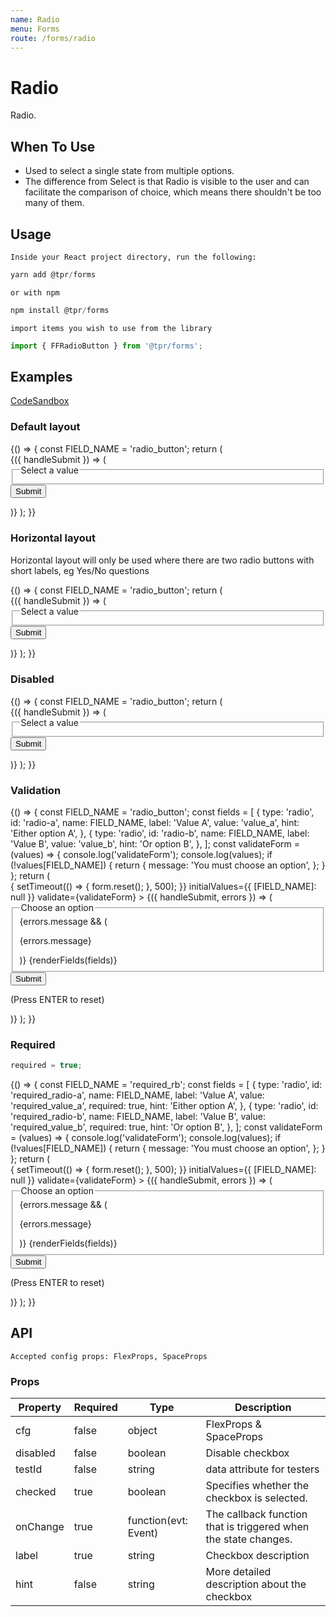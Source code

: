 ```yaml
---
name: Radio
menu: Forms
route: /forms/radio
---
```



# Radio

Radio.

## When To Use

- Used to select a single state from multiple options.
- The difference from Select is that Radio is visible to the user and can facilitate the comparison of choice, which means there shouldn't be too many of them.

## Usage

`Inside your React project directory, run the following:`

```js
yarn add @tpr/forms
```

`or with npm`

```js
npm install @tpr/forms
```

`import items you wish to use from the library`

```js
import { FFRadioButton } from '@tpr/forms';
```

## Examples

[CodeSandbox](https://codesandbox.io/s/lively-wood-rxcpu)

### Default layout

<Playground>
	{() => {
		const FIELD_NAME = 'radio_button';
		return (
			<Form onSubmit={console.log} initialValues={{ [FIELD_NAME]: 'value_b' }}>
				{({ handleSubmit }) => (
					<form onSubmit={handleSubmit}>
						<fieldset>
							<legend>Select a value</legend>
							<FFRadioButton
								name={FIELD_NAME}
								value="value_a"
								label="Select Value A"
								hint="Lorem, ipsum dolor sit amet consectetur adipisicing elit. Ea obcaecati repellat molestias nemo deleniti eveniet vel similique nesciunt fugiat nisi?"
							/>
							<FFRadioButton
								name={FIELD_NAME}
								value="value_b"
								label="Select Value B with a long label that always wraps: Lorem, ipsum dolor sit amet consectetur adipisicing elit. Ea obcaecati repellat molestias nemo deleniti eveniet vel similique nesciunt fugiat nisi"
								hint="Lorem, ipsum dolor sit amet consectetur adipisicing elit. Ea obcaecati repellat molestias nemo deleniti eveniet vel similique nesciunt fugiat nisi?"
							/>
							<FFRadioButton
								name={FIELD_NAME}
								value="value_c"
								label="Select Value C with a long label that always wraps: Lorem, ipsum dolor sit amet consectetur adipisicing elit. Ea obcaecati repellat molestias nemo deleniti eveniet vel similique nesciunt fugiat nisi"
							/>
							<FFRadioButton
								name={FIELD_NAME}
								value="value_d"
								label="Select Value D"
								hint="Lorem, ipsum dolor sit amet consectetur adipisicing elit."
							/>
							<FFRadioButton
								name={FIELD_NAME}
								value="value_e"
								label="Select Value E"
							/>
						</fieldset>
						<button type="submit" style={{ display: 'none' }}>
							Submit
						</button>
					</form>
				)}
			</Form>
		);
	}}
</Playground>

### Horizontal layout

Horizontal layout will only be used where there are two radio buttons with short labels, eg Yes/No questions

<Playground>
	{() => {
		const FIELD_NAME = 'radio_button';
		return (
			<Form onSubmit={console.log} initialValues={{ [FIELD_NAME]: 'value_b' }}>
				{({ handleSubmit }) => (
					<form onSubmit={handleSubmit}>
						<fieldset>
							<legend>Select a value</legend>
							<div className={radioStyles.inline}>
								<FFRadioButton name={FIELD_NAME} value={true} label="Yes" />
								<FFRadioButton name={FIELD_NAME} value={false} label="No" />
							</div>
						</fieldset>
						<button type="submit" style={{ display: 'none' }}>
							Submit
						</button>
					</form>
				)}
			</Form>
		);
	}}
</Playground>

### Disabled

<Playground>
	{() => {
		const FIELD_NAME = 'radio_button';
		return (
			<Form onSubmit={console.log} initialValues={{ [FIELD_NAME]: 'value_b' }}>
				{({ handleSubmit }) => (
					<form onSubmit={handleSubmit}>
						<fieldset>
							<legend>Select a value</legend>
							<FFRadioButton
								name={FIELD_NAME}
								value="value_a"
								label="Select Value A"
								disabled
							/>
							<FFRadioButton
								name={FIELD_NAME}
								value="value_b"
								label="Select Value B"
								hint="Lorem, ipsum dolor sit amet consectetur adipisicing elit. Ea obcaecati repellat molestias nemo deleniti eveniet vel similique nesciunt fugiat nisi?"
								disabled
							/>
						</fieldset>
						<button type="submit" style={{ display: 'none' }}>
							Submit
						</button>
					</form>
				)}
			</Form>
		);
	}}
</Playground>

### Validation

<Playground>
	{() => {
		const FIELD_NAME = 'radio_button';
		const fields = [
			{
				type: 'radio',
				id: 'radio-a',
				name: FIELD_NAME,
				label: 'Value A',
				value: 'value_a',
				hint: 'Either option A',
			},
			{
				type: 'radio',
				id: 'radio-b',
				name: FIELD_NAME,
				label: 'Value B',
				value: 'value_b',
				hint: 'Or option B',
			},
		];
		const validateForm = (values) => {
			console.log('validateForm');
			console.log(values);
			if (!values[FIELD_NAME]) {
				return {
					message: 'You must choose an option',
				};
			}
		};
		return (
			<Form
				onSubmit={(value, form) => {
					setTimeout(() => {
						form.reset();
					}, 500);
				}}
				initialValues={{ [FIELD_NAME]: null }}
				validate={validateForm}
			>
				{({ handleSubmit, errors }) => (
					<form onSubmit={handleSubmit}>
						<fieldset
							className={errors.message && styles.labelError}
							aria-describedby="error-message"
						>
							<legend>Choose an option</legend>
							{errors.message && (
								<p id="error-message" className={styles.errorMessage}>
									{errors.message}
								</p>
							)}
							{renderFields(fields)}
						</fieldset>
						<button type="submit" style={{ display: 'none' }}>
							Submit
						</button>
						<br />
						<p>(Press ENTER to reset)</p>
					</form>
				)}
			</Form>
		);
	}}
</Playground>

### Required

```js
required = true;
```

<Playground>
	{() => {
		const FIELD_NAME = 'required_rb';
		const fields = [
			{
				type: 'radio',
				id: 'required_radio-a',
				name: FIELD_NAME,
				label: 'Value A',
				value: 'required_value_a',
				required: true,
				hint: 'Either option A',
			},
			{
				type: 'radio',
				id: 'required_radio-b',
				name: FIELD_NAME,
				label: 'Value B',
				value: 'required_value_b',
				required: true,
				hint: 'Or option B',
			},
		];
		const validateForm = (values) => {
			console.log('validateForm');
			console.log(values);
			if (!values[FIELD_NAME]) {
				return {
					message: 'You must choose an option',
				};
			}
		};
		return (
			<Form
				onSubmit={(value, form) => {
					setTimeout(() => {
						form.reset();
					}, 500);
				}}
				initialValues={{ [FIELD_NAME]: null }}
				validate={validateForm}
			>
				{({ handleSubmit, errors }) => (
					<form onSubmit={handleSubmit}>
						<fieldset
							className={errors.message && styles.labelError}
							aria-describedby="error-message"
						>
							<legend>Choose an option</legend>
							{errors.message && (
								<p id="error-message" className={styles.errorMessage}>
									{errors.message}
								</p>
							)}
							{renderFields(fields)}
						</fieldset>
						<button type="submit" style={{ display: 'none' }}>
							Submit
						</button>
						<br />
						<p>(Press ENTER to reset)</p>
					</form>
				)}
			</Form>
		);
	}}
</Playground>

## API

```
Accepted config props: FlexProps, SpaceProps
```

### Props

| Property | Required | Type                 | Description                                                     |
| -------- | -------- | -------------------- | --------------------------------------------------------------- |
| cfg      | false    | object               | FlexProps & SpaceProps                                          |
| disabled | false    | boolean              | Disable checkbox                                                |
| testId   | false    | string               | data attribute for testers                                      |
| checked  | true     | boolean              | Specifies whether the checkbox is selected.                     |
| onChange | true     | function(evt: Event) | The callback function that is triggered when the state changes. |
| label    | true     | string               | Checkbox description                                            |
| hint     | false    | string               | More detailed description about the checkbox                    |
